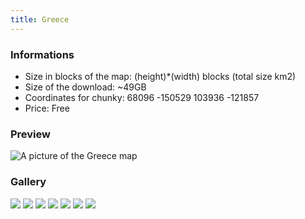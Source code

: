 ---
title: Greece
---


### Informations
* Size in blocks of the map: (height)*(width) blocks (total size km2)
* Size of the download: ~49GB
* Coordinates for chunky: 68096 -150529 103936 -121857
* Price: Free

### Preview
<img src="/img/maps/previews/europe/greece.webp" alt="A picture of the Greece map"></img>  

### Gallery
<Slider dots infinite slidesToShow={1} slidesToScroll={1} pauseOnHover speed={500} autoplay autoplaySpeed={3000}>
    <img src="/img/maps/gallery/europe/greece/0.webp"></img>
    <img src="/img/maps/gallery/europe/greece/1.webp"></img>
    <img src="/img/maps/gallery/europe/greece/2.webp"></img>
    <img src="/img/maps/gallery/europe/greece/3.webp"></img>
    <img src="/img/maps/gallery/europe/greece/4.webp"></img>
    <img src="/img/maps/gallery/europe/greece/5.webp"></img>
    <img src="/img/maps/gallery/europe/greece/6.webp"></img>
</Slider>